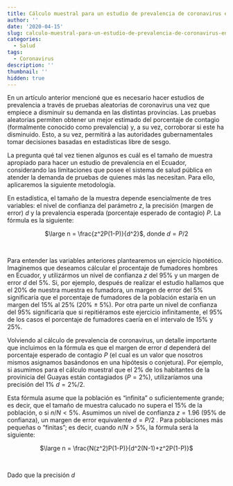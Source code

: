 ```yaml
---
title: Cálculo muestral para un estudio de prevalencia de coronavirus en el Ecuador
author: ''
date: '2020-04-15'
slug: calculo-muestral-para-un-estudio-de-prevalencia-de-coronavirus-en-el-ecuador
categories:
  - Salud
tags:
  - Coronavirus
description: ''
thumbnail: ''
hidden: true
---
```


En un artículo anterior mencioné que es necesario hacer estudios de prevalencia a través de pruebas aleatorias de coronavirus una vez que empiece a disminuir su demanda en las distintas provincias. Las pruebas aleatorias permiten obtener un mejor estimado del porcentaje de contagio (formalmente conocido como prevalencia) y, a su vez, corroborar si este ha disminuido. Esto, a su vez, permitirá a las autoridades gubernamentales tomar decisiones basadas en estadísticas libre de sesgo.

La pregunta qué tal vez tienen algunos es cuál es el tamaño de muestra apropiado para hacer un estudio de prevalencia en el Ecuador, considerando las limitaciones que posee el sistema de salud pública en atender la demanda de pruebas de quienes más las necesitan. Para ello, aplicaremos la siguiente metodología.

En estadística, el tamaño de la muestra depende esencialmente de tres variables: el nivel de confianza del parámetro $z$, la precisión (margen de error) $d$ y la prevalencia esperada (porcentaje esperado de contagio) $P$. La fórmula es la siguiente:

<center>$\large n = \frac{z^2P(1-P)}{d^2}$, donde $d = P/2$</center>
<br />

Para entender las variables anteriores plantearemos un ejercicio hipotético. Imaginemos que deseamos cálcular el procentaje de fumadores hombres en Ecuador, y utilizármos un nivel de confianza $z$ del 95% y un margen de error $d$ del 5%. Si, por ejemplo, después de realizar el estudio hallamos que el 20% de nuestra muestra es fumadora, un margen de error del 5% significaría que el porcentaje de fumadores de la población estaría en un margen del 15% al 25% (20% ± 5%). Por otra parte un nivel de confianza del 95% significaría que si repitiéramos este ejercicio infinitamente, el 95% de los casos el porcentaje de fumadores caería en el intervalo de 15% y 25%.

Volviendo al cálculo de prevalencia de coronavirus, un detalle importante que incluimos en la fórmula es que el margen de error $d$ dependerá del porcentaje esperado de contagio $P$ (el cual es un valor que nosotros mismos asignamos basándonos en una hipótesis o conjetura). Por ejemplo, si asumimos para el cálculo muestral que el 2% de los habitantes de la provinicia del Guayas están contagiados ($P = 2\%$), utilizaríamos una precisión del 1% $d = 2\%/2$.

Esta fórmula asume que la población es "infinita" o suficientemente grande; es decir, que el tamaño de muestra calucado no supera el 15% de la población, o si $n/N < 5\%$. Asumimos un nivel de confianza $z = 1.96$ (95% de confianza), un margen de error equivalente $d = P/2$ . Para poblaciones más pequeñas o "finitas"; es decir, cuando $n/N > 5\%$, la fórmula será la siguiente:

<center>$\large n = \frac{N(z^2)P(1-P)}{d^2(N-1)+z^2P(1-P)}$</center>
<br />



Dado que la precisión $d$